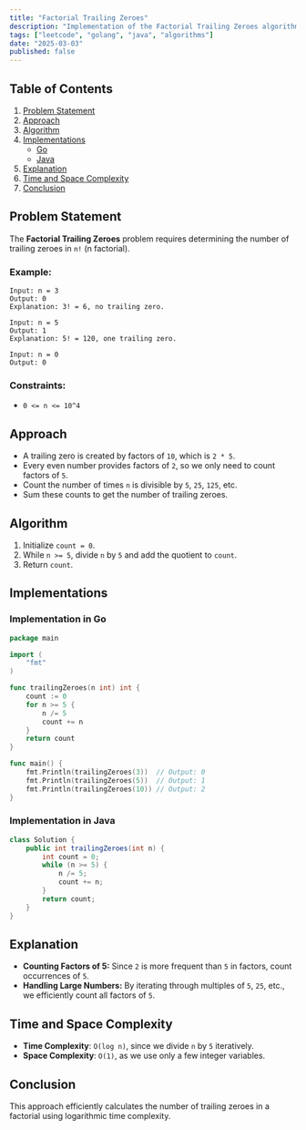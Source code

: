 ```yaml
---
title: "Factorial Trailing Zeroes"
description: "Implementation of the Factorial Trailing Zeroes algorithm in Go and Java."
tags: ["leetcode", "golang", "java", "algorithms"]
date: "2025-03-03"
published: false
---
```


## Table of Contents

1. [Problem Statement](#problem-statement)
2. [Approach](#approach)
3. [Algorithm](#algorithm)
4. [Implementations](#implementations)
   - [Go](#implementation-in-go)
   - [Java](#implementation-in-java)
5. [Explanation](#explanation)
6. [Time and Space Complexity](#time-and-space-complexity)
7. [Conclusion](#conclusion)

## Problem Statement

The **Factorial Trailing Zeroes** problem requires determining the number of trailing zeroes in `n!` (n factorial).

### Example:

```
Input: n = 3
Output: 0
Explanation: 3! = 6, no trailing zero.
```

```
Input: n = 5
Output: 1
Explanation: 5! = 120, one trailing zero.
```

```
Input: n = 0
Output: 0
```

### Constraints:

- `0 <= n <= 10^4`

## Approach

- A trailing zero is created by factors of `10`, which is `2 * 5`.
- Every even number provides factors of `2`, so we only need to count factors of `5`.
- Count the number of times `n` is divisible by `5`, `25`, `125`, etc.
- Sum these counts to get the number of trailing zeroes.

## Algorithm

1. Initialize `count = 0`.
2. While `n >= 5`, divide `n` by `5` and add the quotient to `count`.
3. Return `count`.

## Implementations

### Implementation in Go

```go
package main

import (
    "fmt"
)

func trailingZeroes(n int) int {
    count := 0
    for n >= 5 {
        n /= 5
        count += n
    }
    return count
}

func main() {
    fmt.Println(trailingZeroes(3))  // Output: 0
    fmt.Println(trailingZeroes(5))  // Output: 1
    fmt.Println(trailingZeroes(10)) // Output: 2
}
```

### Implementation in Java

```java
class Solution {
    public int trailingZeroes(int n) {
        int count = 0;
        while (n >= 5) {
            n /= 5;
            count += n;
        }
        return count;
    }
}
```

## Explanation

- **Counting Factors of 5:** Since `2` is more frequent than `5` in factors, count occurrences of `5`.
- **Handling Large Numbers:** By iterating through multiples of `5`, `25`, etc., we efficiently count all factors of `5`.

## Time and Space Complexity

- **Time Complexity**: `O(log n)`, since we divide `n` by `5` iteratively.
- **Space Complexity**: `O(1)`, as we use only a few integer variables.

## Conclusion

This approach efficiently calculates the number of trailing zeroes in a factorial using logarithmic time complexity.
